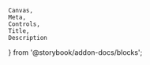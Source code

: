     Canvas,
    Meta,
    Controls,
    Title,
    Description
} from '@storybook/addon-docs/blocks';

<Meta of={selectStories} />
<Title of={selectStories} />

The Select control allows users to choose from a list of options displayed in a
dropdown menu.

Use <Tag name={radioTag} /> when you need to present a small set of options.

Use <Tag name={comboboxTag} /> if users should be able to enter a custom value
in addition to selecting from the list.

<Canvas of={selectStories.select} />

## API

<Controls of={selectStories.select} />
<ComponentApisLink />

### List Option

<Description of={listOptionStories} />
<Controls of={listOptionStories.listOption} />

### List Option Group

<Description of={listOptionGroupStories} />
<Controls of={listOptionGroupStories.listOptionGroup} />

### Angular

In Angular, an <Tag name={listOptionTag} /> can be created with an `ngValue`. In
that scenario, especially when using a `filter-mode` of `manual`, a
[`compareWith` implementation](https://angular.dev/api/forms/SelectControlValueAccessor#customizing-option-selection)
should be provided on the Select control. Without this, the Select may display
unexpected behavior (like reverting to the placeholder value when updating the
list of filtered options).

## Styling

By default, the select control resizes to the selected option size. In most
layouts, give the select a specific `width` to align with other items. Ensure
the control is wide enough so labels do not wrap.

{/* ## Usage */}

## Examples

### Placeholder

To display placeholder text within the select you must provide an option that
has the `disabled`, `selected` and `hidden` attributes set. This option will not
be available in the dropdown, and its contents will be used as the placeholder
text. Note that giving the placeholder an initial `selected` state is only
necessary to display the placeholder initially. If another option is selected
initially the placeholder will be displayed upon clearing the current value.

Any select without a default selected option should provide placeholder text.
Placeholder text should always follow the pattern "Select [thing(s)]", for
example "Select country". Use sentence casing and don't include punctuation at
the end of the prompt.

<Canvas of={selectStories.placeholder} />

### Dynamic options

There are scenarios that require not all possible options to be available
initially, such as when the set of all options is too large to be loaded at
once. In such cases, users are expected to provide filter text to narrow down
the list of options. It is recommended that when option sets exceed 1000 in
number that this strategy is implemented.

The select offers the `filter-input` event to allow clients to listen for
changes to the filter input. When accompanied with the setting `filter-mode` to
`manual`, clients can perform their own filtering and provide the set of options
to the select dynamically.

Typical steps for dynamic options are as follows:

1. Set the `filter-mode` to `manual` on the select.
1. Listen for the `filter-input` event on the select.
1. In the event handler, do the following:
    - Set the `loading-visible` attribute on the select.
    - Retrieve the filter text from the event and populate the DOM with the set
      of options that match the filter text by your own logic. This can be
      asynchronous, as this often involves fetching data from a server. To
      reduce unnecessary requests, debounce the filter input.
        - If the filter text is empty, the select should display all initial
          options in the dropdown in addition to the current selected option if
          it is not one of the initial options.
        - If the current selected value doesn't match the filter text, you must
          still include it among the options but set the `hidden` property so
          that it does not appear in the list.
    - Remove the `loading-visible` attribute on the select.
    - It is important that one of the options in the DOM is the currently
      selected option, as well as any option that is designated as the
      placeholder.

#### Groups

When using groups with dynamic options, clients should also match the filter
text against the group label. If the group label matches the filter text, the
group should be displayed, and all options within the group should be displayed
as well. If the group label does not match the filter text, then options within
the group should only be displayed if they match the filter text.

{/* ## Accessibility */}

{/* ## Resources */}
